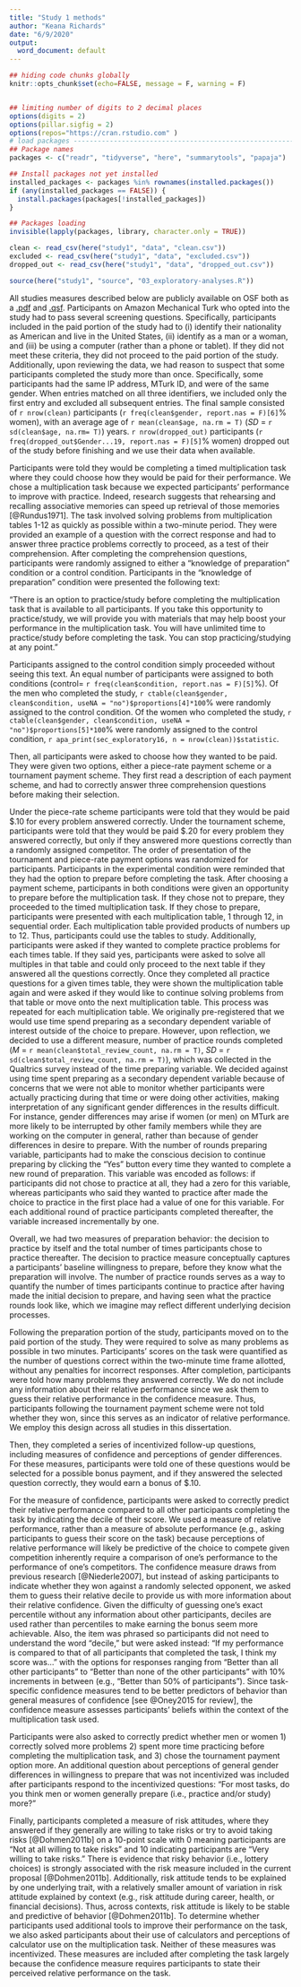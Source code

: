 ```yaml
---
title: "Study 1 methods"
author: "Keana Richards"
date: "6/9/2020"
output:
  word_document: default
---
```


```r

## hiding code chunks globally 
knitr::opts_chunk$set(echo=FALSE, message = F, warning = F)


## limiting number of digits to 2 decimal places
options(digits = 2)
options(pillar.sigfig = 2)
options(repos="https://cran.rstudio.com" )
# load packages -----------------------------------------------------------
## Package names
packages <- c("readr", "tidyverse", "here", "summarytools", "papaja")

## Install packages not yet installed
installed_packages <- packages %in% rownames(installed.packages())
if (any(installed_packages == FALSE)) {
  install.packages(packages[!installed_packages])
}

## Packages loading
invisible(lapply(packages, library, character.only = TRUE))

clean <- read_csv(here("study1", "data", "clean.csv"))
excluded <- read_csv(here("study1", "data", "excluded.csv"))
dropped_out <- read_csv(here("study1", "data", "dropped_out.csv"))

source(here("study1", "source", "03_exploratory-analyses.R"))

```

All studies measures described below are publicly available on OSF both as a [.pdf](https://osf.io/hb9nw/) and [.qsf](https://osf.io/ga24t/). Participants on Amazon Mechanical Turk who opted into the study had to pass several screening questions. Specifically, participants included in the paid portion of the study had to (i) identify their nationality as American and live in the United States, (ii) identify as a man or a woman, and (iii) be using a computer (rather than a phone or tablet). If they did not meet these criteria, they did not proceed to the paid portion of the study. Additionally, upon reviewing the data, we had reason to suspect that some participants completed the study more than once. Specifically, some participants had the same IP address, MTurk ID, and were of the same gender. When entries matched on all three identifiers, we included only the first entry and excluded all subsequent entries. The final sample consisted of `r nrow(clean)` participants (`r freq(clean$gender, report.nas = F)[6]`% women), with an average age of `r mean(clean$age, na.rm = T)` (*SD* = `r sd(clean$age, na.rm= T)`) years. `r nrow(dropped_out)` participants (`r freq(dropped_out$Gender...19, report.nas = F)[5]`% women) dropped out of the study before finishing and we use their data when available. 

Participants were told they would be completing a timed multiplication task where they could choose how they would be paid for their performance. We chose a multiplication task because we expected participants' performance to improve with practice. Indeed, research suggests that rehearsing and recalling associative memories can speed up retrieval of those memories [@Rundus1971]. The task involved solving problems from multiplication tables 1-12 as quickly as possible within a two-minute period. They were provided an example of a question with the correct response and had to answer three practice problems correctly to proceed, as a test of their comprehension. After completing the comprehension questions, participants were randomly assigned to either a "knowledge of preparation" condition or a control condition. Participants in the "knowledge of preparation" condition were presented the following text: 

"There is an option to practice/study before completing the multiplication task that is available to all participants. If you take this opportunity to practice/study, we will provide you with materials that may help boost your performance in the multiplication task. You will have unlimited time to practice/study before completing the task. You can stop practicing/studying at any point." 

Participants assigned to the control condition simply proceeded without seeing this text. An equal number of participants were assigned to both conditions (control= `r freq(clean$condition, report.nas = F)[5]`%). Of the men who completed the study, `r ctable(clean$gender, clean$condition, useNA = "no")$proportions[4]*100`% were randomly assigned to the control condition. Of the women who completed the study, `r ctable(clean$gender, clean$condition, useNA = "no")$proportions[5]*100`% were randomly assigned to the control condition, `r apa_print(sec_exploratory16, n = nrow(clean))$statistic`. 

Then, all participants were asked to choose how they wanted to be paid. They were given two options, either a piece-rate payment scheme or a tournament payment scheme. They first read a description of each payment scheme, and had to correctly answer three comprehension questions before making their selection.

Under the piece-rate scheme participants were told that they would be paid \$.10 for every problem answered correctly. Under the tournament scheme, participants were told that they would be paid \$.20 for every problem they answered correctly, but only if they answered more questions correctly than a randomly assigned competitor. The order of presentation of the tournament and piece-rate payment options was randomized for participants. Participants in the experimental condition were reminded that they had the option to prepare before completing the task. After choosing a payment scheme, participants in both conditions were given an opportunity to prepare before the multiplication task. If they chose not to prepare, they proceeded to the timed multiplication task. If they chose to prepare, participants were presented with each multiplication table, 1 through 12, in sequential order. Each multiplication table provided products of numbers up to 12. Thus, participants could use the tables to study. Additionally, participants were asked if they wanted to complete practice problems for each times table. If they said yes, participants were asked to solve all multiples in that table and could only proceed to the next table if they answered all the questions correctly. Once they completed all practice questions for a given times table, they were shown the multiplication table again and were asked if they would like to continue solving problems from that table or move onto the next multiplication table. This process was repeated for each multiplication table. We originally pre-registered that we would use time spend preparing as a secondary dependent variable of interest outside of the choice to prepare. However, upon reflection, we decided to use a different measure, number of practice rounds completed (*M* = `r mean(clean$total_review_count, na.rm = T)`, *SD* = `r sd(clean$total_review_count, na.rm = T)`), which was collected in the Qualtrics survey instead of the time preparing variable. We decided against using time spent preparing as a secondary dependent variable because of concerns that we were not able to monitor whether participants were actually practicing during that time or were doing other activities, making interpretation of any significant gender differences in the results difficult. For instance, gender differences may arise if women (or men) on MTurk are more likely to be interrupted by other family members while they are working on the computer in general, rather than because of gender differences in desire to prepare. With the number of rounds preparing variable, participants had to make the conscious decision to continue preparing by clicking the "Yes" button every time they wanted to complete a new round of preparation. This variable was encoded as follows: if participants did not chose to practice at all, they had a zero for this variable, whereas participants who said they wanted to practice after made the choice to practice in the first place had a value of one for this variable. For each additional round of practice participants completed thereafter, the variable increased incrementally by one.

Overall, we had two measures of preparation behavior: the decision to practice by itself and the total number of times participants chose to practice thereafter. The decision to practice measure conceptually captures a participants' baseline willingness to prepare, before they know what the preparation will involve. The number of practice rounds serves as a way to quantify the number of times participants continue to practice after having made the initial decision to prepare, and having seen what the practice rounds look like, which we imagine may reflect different underlying decision processes.

Following the preparation portion of the study, participants moved on to the paid portion of the study. They were required to solve as many problems as possible in two minutes. Participants' scores on the task were quantified as the number of questions correct within the two-minute time frame allotted, without any penalties for incorrect responses. After completion, participants were told how many problems they answered correctly. We do not include any information about their relative performance since we ask them to guess their relative performance in the confidence measure. Thus, participants following the tournament payment scheme were not told whether they won, since this serves as an indicator of relative performance. We employ this design across all studies in this dissertation.  

Then, they completed a series of incentivized follow-up questions, including measures of confidence and perceptions of gender differences. For these measures, participants were told one of these questions would be selected for a possible bonus payment, and if they answered the selected question correctly, they would earn a bonus of \$.10. 

For the measure of confidence, participants were asked to correctly predict their relative performance compared to all other participants completing the task by indicating the decile of their score. We used a measure of relative performance, rather than a measure of absolute performance (e.g., asking participants to guess their score on the task) because perceptions of relative performance will likely be predictive of the choice to compete given competition inherently require a comparison of one's performance to the performance of one's competitors. The confidence measure draws from previous research [@Niederle2007], but instead of asking participants to indicate whether they won against a randomly selected opponent, we asked them to guess their relative decile to provide us with more information about their relative confidence. Given the difficulty of guessing one's exact percentile without any information about other participants, deciles are used rather than percentiles to make earning the bonus seem more achievable. Also, the item was phrased so participants did not need to understand the word "decile," but were asked instead: "If my performance is compared to that of all participants that completed the task, I think my score was..." with the options for responses ranging from "Better than all other participants" to "Better than none of the other participants" with 10% increments in between (e.g., "Better than 50% of participants"). Since task-specific confidence measures tend to be better predictors of behavior than general measures of confidence [see @Oney2015 for review], the confidence measure assesses participants' beliefs within the context of the multiplication task used. 

Participants were also asked to correctly predict whether men or women 1) correctly solved more problems 2) spent more time practicing before completing the multiplication task, and 3)  chose the tournament payment option more. An additional question about perceptions of general gender differences in willingness to prepare that was not incentivized was included after participants respond to the incentivized questions: “For most tasks, do you think men or women generally prepare (i.e., practice and/or study) more?" 

Finally, participants completed a measure of risk attitudes, where they answered if they generally are willing to take risks or try to avoid taking risks [@Dohmen2011b] on a 10-point scale with 0 meaning participants are “Not at all willing to take risks” and 10 indicating participants are “Very willing to take risks.” There is evidence that risky behavior (i.e., lottery choices) is strongly associated with the risk measure included in the current proposal [@Dohmen2011b]. Additionally, risk attitude tends to be explained by one underlying trait, with a relatively smaller amount of variation in risk attitude explained by context (e.g., risk attitude during career, health, or financial decisions). Thus, across contexts, risk attitude is likely to be stable and predictive of behavior [@Dohmen2011b]. To determine whether participants used additional tools to improve their performance on the task, we also asked participants about their use of calculators and perceptions of calculator use on the multiplication task. Neither of these measures was incentivized. These measures are included after completing the task largely because the confidence measure requires participants to state their perceived relative performance on the task. 




